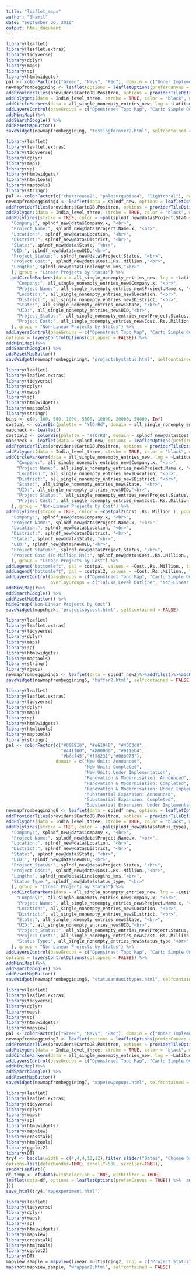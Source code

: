 ```yaml
---
title: "leaflet_maps"
author: "Shamil"
date: "September 26, 2018"
output: html_document
---
```


```r
library(leaflet)
library(leaflet.extras)
library(tidyverse)
library(dplyr)
library(maps)
library(sp)
library(htmlwidgets)
pal <- colorFactor(c("Green", "Navy", "Red"), domain = c("Under Implementation", "Announced", "Completed"))
newmapfrombeggining <- leaflet(options = leafletOptions(preferCanvas = TRUE)) %>%
addProviderTiles(providers$CartoDB.Positron, options = providerTileOptions(updateWhenZooming = FALSE, updateWhenIdle = TRUE), group = "Carto Simple Outline") %>% addProviderTiles(providers$OpenTopoMap, options = providerTileOptions(updateWhenZooming = FALSE, updateWhenIdle = TRUE), group = "Openstreet Topo Map") %>% addProviderTiles(providers$NASAGIBS.ModisTerraTrueColorCR, options = providerTileOptions(updateWhenZooming = FALSE, updatewhenIdle = TRUE), group = "MODIS Terraband True ColorCR") %>%
addPolygons(data = India_level_three, stroke = TRUE, color = "black", weight = 0.2, fillOpacity = 0.2, fill = FALSE, smoothFactor = 0.5, group = "Taluka Level Outline") %>%addLegend(pal = pal, values = all_single_nonempty_entries_new$Project.Status, opacity = 1, group = "Projects by Status") %>%
addCircleMarkers(data = all_single_nonempty_entries_new, lng = ~Latitude,  lat = ~Longitude, radius = 6,color = ~pal(all_single_nonempty_entries_new$Project.Status), stroke = FALSE, fillOpacity = 1, popup = ~paste                  ("Company:", all_single_nonempty_entries_new$Company.x, "<br>",                    "Project Name:", all_single_nonempty_entries_new$Project.Name.x, "<br>",                     "Location:", all_single_nonempty_entries_new$Location, "<br>",                     "District:", all_single_nonempty_entries_new$District, "<br>",                     "State:", all_single_nonempty_entries_new$State, "<br>",                     "UID:", all_single_nonempty_entries_new$UID,"<br>"), group = "Projects by Status") %>%
addLayersControl(baseGroups = c("Openstreet Topo Map", "Carto Simple Outline", "MODIS Terraband True ColorCR"), overlayGroups = c("Projects by Status", "Taluka Level Outline"), options = layersControlOptions(collapsed = FALSE)) %>%
addMiniMap()%>%
addSearchGoogle() %>%
addResetMapButton() 
saveWidget(newmapfrombeggining, "testingforover2.html", selfcontained = FALSE)
```


```r
library(leaflet)
library(leaflet.extras)
library(tidyverse)
library(dplyr)
library(maps)
library(sp)
library(htmlwidgets)
library(htmltools)
library(maptools)
library(stringr)
pal <- colorFactor(c("chartreuse2", "paleturquoise4", "lightcoral"), domain = c("Announced", "Completed", "Under Implementation"))
newmapfrombeggining4 <- leaflet(data = splndf_new, options = leafletOptions(preferCanvas = TRUE)) %>%
addProviderTiles(providers$CartoDB.Positron, options = providerTileOptions(updateWhenZooming = FALSE, updateWhenIdle = TRUE), group = "Carto Simple Outline") %>% addProviderTiles(providers$OpenTopoMap, options = providerTileOptions(updateWhenZooming = FALSE, updateWhenIdle = TRUE), group = "Openstreet Topo Map") %>% addProviderTiles(providers$NASAGIBS.ModisTerraTrueColorCR, options = providerTileOptions(updateWhenZooming = FALSE, updatewhenIdle = TRUE), group = "MODIS Terraband True ColorCR") %>%
addPolygons(data = India_level_three, stroke = TRUE, color = "black", weight = 0.2, fillOpacity = 0.2, fill = FALSE, smoothFactor = 0.5, group = "Taluka Level Outline") %>%addLegend(pal = pal, values = splndf_new@data$Project.Status, opacity = 1) %>%
addPolylines(stroke = TRUE, color = ~pal(splndf_new@data$Project.Status), popup = ~paste(
  "Company:", splndf_new@data$Company.x, "<br>", 
  "Project Name:", splndf_new@data$Project.Name.x, "<br>",
  "Location:", splndf_new@data$Location, "<br>",
  "District:", splndf_new@data$District, "<br>", 
  "State:", splndf_new@data$State, "<br>",
  "UID:", splndf_new@data$newUID,"<br>",
  "Project_Status:", splndf_new@data$Project.Status, "<br>",
  "Project Cost:", splndf_new@data$Cost..Rs..Million.,"<br>",
  "Length:", splndf_new@data$Linelengths_kms,"<br>"
  ), group = "Linear Projects by Status") %>%
  addCircleMarkers(data = all_single_nonempty_entries_new, lng = ~Latitude,  lat = ~Longitude, radius = 6,color = ~pal(all_single_nonempty_entries_new$Project.Status), stroke = FALSE, fillOpacity = 0.4, popup = ~paste(
    "Company:", all_single_nonempty_entries_new$Company.x, "<br>",
    "Project Name:", all_single_nonempty_entries_new$Project.Name.x, "<br>",
    "Location:", all_single_nonempty_entries_new$Location, "<br>",
    "District:", all_single_nonempty_entries_new$District, "<br>",
    "State:", all_single_nonempty_entries_new$State, "<br>",
    "UID:", all_single_nonempty_entries_new$UID,"<br>",
    "Project_Status:", all_single_nonempty_entries_new$Project.Status, "<br>",
    "Project Cost:", all_single_nonempty_entries_new$Cost..Rs..Million.,"<br>"
  ), group = "Non-Linear Projects by Status") %>%
addLayersControl(baseGroups = c("Openstreet Topo Map", "Carto Simple Outline", "MODIS Terraband True ColorCR"), overlayGroups = c("Linear Projects by Status",                                                                         "Non-Linear Projects by Status",                                                                     "Taluka Level Outline"),
options = layersControlOptions(collapsed = FALSE)) %>%
addMiniMap()%>%
addSearchGoogle() %>%
addResetMapButton() 
saveWidget(newmapfrombeggining4, "projectsbystatus.html", selfcontained = FALSE)
```

```r
library(leaflet)
library(leaflet.extras)
library(tidyverse)
library(dplyr)
library(maps)
library(sp)
library(htmlwidgets)
library(maptools)
library(stringr)
bins <- c(0, 100, 500, 1000, 5000, 10000, 20000, 50000, Inf)
costpal <- colorBin(palette = "YlOrRd", domain = all_single_nonempty_entries_new$Cost..Rs..Million., bins = bins)
mapcheck <- leaflet()
costpal2 <- colorBin(palette = "YlOrRd", domain = splndf_new@data$Cost..Rs..Million., bins = bins )
mapcheck <- leaflet(data = splndf_new, options = leafletOptions(preferCanvas = TRUE)) %>%
addProviderTiles(providers$CartoDB.Positron, options = providerTileOptions(updateWhenZooming = FALSE, updateWhenIdle = TRUE), group = "Carto Simple Outline") %>% addProviderTiles(providers$OpenTopoMap, options = providerTileOptions(updateWhenZooming = FALSE, updateWhenIdle = TRUE), group = "Openstreet Topo Map") %>% 
addPolygons(data = India_level_three, stroke = TRUE, color = "black", weight = 0.2, fillOpacity = 0.2, fill = FALSE, smoothFactor = 0.5, group = "Taluka Level Outline") %>%
addCircleMarkers(data = all_single_nonempty_entries_new, lng = ~Latitude,  lat = ~Longitude, radius = 6,color = ~costpal(Cost..Rs..Million.), stroke = FALSE, fillOpacity = 0.4, popup = ~paste(
    "Company:", all_single_nonempty_entries_new$Company.x, "<br>",
    "Project Name:", all_single_nonempty_entries_new$Project.Name.x, "<br>",
    "Location:", all_single_nonempty_entries_new$Location, "<br>",
    "District:", all_single_nonempty_entries_new$District, "<br>",
    "State:", all_single_nonempty_entries_new$State, "<br>",
    "UID:", all_single_nonempty_entries_new$UID,"<br>",
    "Project Status:", all_single_nonempty_entries_new$Project.Status, "<br>",
    "Project Cost:", all_single_nonempty_entries_new$Cost..Rs..Million.,"<br>"
  ), group = "Non-Linear Projects by Cost") %>%
addPolylines(stroke = TRUE, color = ~costpal2(Cost..Rs..Million.), popup = ~paste(
  "Company:", splndf_new@data$Company.x, "<br>", 
  "Project Name:", splndf_new@data$Project.Name.x, "<br>",
  "Location:", splndf_new@data$Location, "<br>",
  "District:", splndf_new@data$District, "<br>", 
  "State:", splndf_new@data$State, "<br>",
  "UID:", splndf_new@data$newUID,"<br>",
  "Project Status:", splndf_new@data$Project.Status, "<br>",
  "Project Cost (In Million Rs):", splndf_new@data$Cost..Rs..Million., "<br>"
  ), group = "Linear Projects by Cost") %>%
addLegend("bottomleft", pal = costpal, values = ~Cost..Rs..Million., title = "Cost in Million Rupees", opacity = 1, group = "Non-Linear Projects by Cost")%>%
addLegend("bottomleft", pal = costpal2, values = ~Cost..Rs..Million., title = "Cost in Million Rupees", opacity = 1, group = "Linear Projects by Cost")%>%
addLayersControl(baseGroups = c("Openstreet Topo Map", "Carto Simple Outline"), 
                 overlayGroups = c("Taluka Level Outline", "Non-Linear Projects by Cost", "Linear Projects by Cost"), options = layersControlOptions(collapsed = FALSE))%>%
addMiniMap()%>%
addSearchGoogle() %>%
addResetMapButton() %>%
hideGroup("Non-Linear Projects by Cost")
saveWidget(mapcheck, "projectsbycost.html", selfcontained = FALSE)
```

```r
library(leaflet)
library(leaflet.extras)
library(tidyverse)
library(dplyr)
library(maps)
library(sp)
library(htmlwidgets)
library(maptools)
library(stringr)
library(rgeos)
newmapfrombeggining5 <- leaflet(data = splndf_new2)%>%addTiles()%>%addPolygons()
saveWidget(newmapfrombeggining5, "buffer2.html", selfcontained = FALSE)
```

```r
library(leaflet)
library(leaflet.extras)
library(tidyverse)
library(dplyr)
library(maps)
library(sp)
library(htmlwidgets)
library(htmltools)
library(maptools)
library(stringr)
pal <- colorFactor(c("#088918", "#e6194B", "#4363d8", 
                     "#44ff00", "#800000", "#911eb4",
                     "#bfef45","#f58231","#000075"), 
                   domain = c("New Unit: Announced",
                              "New Unit: Completed",
                              "New Unit: Under Implementation",
                              "Renovation & Modernisation: Announced",
                              "Renovation & Modernisation: Completed",
                              "Renovation & Modernisation: Under Implementation",
                              "Substantial Expansion: Announced", 
                              "Substantial Expansion: Completed",
                              "Substantial Expansion: Under Implementation"))
newmapfrombeggining6 <- leaflet(data = splndf_new, options = leafletOptions(preferCanvas = TRUE)) %>%
addProviderTiles(providers$CartoDB.Positron, options = providerTileOptions(updateWhenZooming = FALSE, updateWhenIdle = TRUE), group = "Carto Simple Outline") %>% addProviderTiles(providers$OpenTopoMap, options = providerTileOptions(updateWhenZooming = FALSE, updateWhenIdle = TRUE), group = "Openstreet Topo Map") %>% addProviderTiles(providers$NASAGIBS.ModisTerraTrueColorCR, options = providerTileOptions(updateWhenZooming = FALSE, updatewhenIdle = TRUE), group = "MODIS Terraband True ColorCR") %>%
addPolygons(data = India_level_three, stroke = TRUE, color = "black", weight = 0.2, fillOpacity = 0.2, fill = FALSE, smoothFactor = 0.5, group = "Taluka Level Outline") %>%addLegend(pal = pal, values = splndf_new@data$status_type, opacity = 1) %>%
addPolylines(stroke = TRUE, color = ~pal(splndf_new@data$status_type), popup = ~paste(
  "Company:", splndf_new@data$Company.x, "<br>", 
  "Project Name:", splndf_new@data$Project.Name.x, "<br>",
  "Location:", splndf_new@data$Location, "<br>",
  "District:", splndf_new@data$District, "<br>", 
  "State:", splndf_new@data$State, "<br>",
  "UID:", splndf_new@data$newUID,"<br>",
  "Project_Status:", splndf_new@data$Project.Status, "<br>",
  "Project Cost:", splndf_new@data$Cost..Rs..Million.,"<br>",
  "Length:", splndf_new@data$Linelengths_kms,"<br>",
  "Status Type:", splndf_new@data$status_type, "<br>"
  ), group = "Linear Projects by Status") %>%
  addCircleMarkers(data = all_single_nonempty_entries_new, lng = ~Latitude,  lat = ~Longitude, radius = 6,color = ~pal(all_single_nonempty_entries_new$status_type), stroke = FALSE, fillOpacity = 0.4, popup = ~paste(
    "Company:", all_single_nonempty_entries_new$Company.x, "<br>",
    "Project Name:", all_single_nonempty_entries_new$Project.Name.x, "<br>",
    "Location:", all_single_nonempty_entries_new$Location, "<br>",
    "District:", all_single_nonempty_entries_new$District, "<br>",
    "State:", all_single_nonempty_entries_new$State, "<br>",
    "UID:", all_single_nonempty_entries_new$UID,"<br>",
    "Project_Status:", all_single_nonempty_entries_new$Project.Status, "<br>",
    "Project Cost:", all_single_nonempty_entries_new$Cost..Rs..Million.,"<br>",
    "Status Type:", all_single_nonempty_entries_new$status_type,"<br>"
  ), group = "Non-Linear Projects by Status") %>%
addLayersControl(baseGroups = c("Openstreet Topo Map", "Carto Simple Outline", "MODIS Terraband True ColorCR"), overlayGroups = c("Linear Projects by Status",                                                                         "Non-Linear Projects by Status",                                                                     "Taluka Level Outline"),
options = layersControlOptions(collapsed = FALSE)) %>%
addMiniMap()%>%
addSearchGoogle() %>%
addResetMapButton() 
saveWidget(newmapfrombeggining6, "statusandunittypes.html", selfcontained = FALSE)
```


```r
library(leaflet)
library(leaflet.extras)
library(tidyverse)
library(dplyr)
library(maps)
library(sp)
library(htmlwidgets)
library(mapview)
pal <- colorFactor(c("Green", "Navy", "Red"), domain = c("Under Implementation", "Announced", "Completed"))
newmapfrombeggining7 <- leaflet(options = leafletOptions(preferCanvas = TRUE)) %>%
addProviderTiles(providers$CartoDB.Positron, options = providerTileOptions(updateWhenZooming = FALSE, updateWhenIdle = TRUE), group = "Carto Simple Outline") %>% addProviderTiles(providers$OpenTopoMap, options = providerTileOptions(updateWhenZooming = FALSE, updateWhenIdle = TRUE), group = "Openstreet Topo Map") %>% addProviderTiles(providers$NASAGIBS.ModisTerraTrueColorCR, options = providerTileOptions(updateWhenZooming = FALSE, updatewhenIdle = TRUE), group = "MODIS Terraband True ColorCR") %>%
addPolygons(data = India_level_three, stroke = TRUE, color = "black", weight = 0.2, fillOpacity = 0.2, fill = FALSE, smoothFactor = 0.5, group = "Taluka Level Outline") %>%addLegend(pal = pal, values = all_single_nonempty_entries_new$Project.Status, opacity = 1, group = "Projects by Status") %>%
addCircleMarkers(data = all_single_nonempty_entries_new, lng = ~Latitude,  lat = ~Longitude, radius = 6,color = ~pal(all_single_nonempty_entries_new$Project.Status), stroke = FALSE, fillOpacity = 1, popup = popupTable(all_single_nonempty_entries_new), group = "Projects by Status") %>%
addLayersControl(baseGroups = c("Openstreet Topo Map", "Carto Simple Outline", "MODIS Terraband True ColorCR"), overlayGroups = c("Projects by Status", "Taluka Level Outline"), options = layersControlOptions(collapsed = FALSE)) %>%
addMiniMap()%>%
addSearchGoogle() %>%
addResetMapButton() 
saveWidget(newmapfrombeggining7, "mapviewpopups.html", selfcontained = FALSE)
```

```r
library(leaflet)
library(leaflet.extras)
library(tidyverse)
library(dplyr)
library(maps)
library(sp)
library(htmlwidgets)
library(mapview)
library(crosstalk)
library(htmltools)
library(ggplot2)
library(DT) 
try4 <- bscols(width = c(4,4,4,12,12),filter_slider("Dates", "Choose Date Range", df, ~Event.Date2, step = 60, ticks = TRUE, animate = FALSE), filter_select("Industry","Industry", df, ~factor(Industry)), filter_checkbox("status_type","Project Status", df, ~status_type, inline = TRUE), datatable(df, extensions="Scroller", style="bootstrap", class="compact", width="100%",
options=list(deferRender=TRUE, scrollY=500, scroller=TRUE)),
renderLeaflet({
df_temp <- df$data(withSelection = TRUE, withFilter = TRUE)
leaflet(data=df, options = leafletOptions(preferCanvas = TRUE)) %>%  addProviderTiles(providers$CartoDB.Positron, options = providerTileOptions(updateWhenZooming = FALSE, updateWhenIdle = TRUE))%>% addCircleMarkers(stroke = FALSE, color = "navy", popup = popupTable(df_temp))
}))
save_html(try4,"mapexperiment.html")
```

```r
library(leaflet)
library(tidyverse)
library(dplyr)
library(maps)
library(sp)
library(htmlwidgets)
library(mapview)
library(crosstalk)
library(htmltools)
library(ggplot2)
library(DT) 
mapview_sample = mapview(linear_multistring2, zcol = c("Project.Status", "Type.of.Unit"), burst = TRUE, hide = TRUE, popup = popupTable(linear_multistring2)) + mapview(nonlinear_points,zcol = c("Project.Status", "Type.of.Unit"), burst = TRUE, hide = TRUE, popup = popupTable(nonlinear_points))
mapshot(mapview_sample, "wrapper2.html", selfcontained = FALSE)
```

